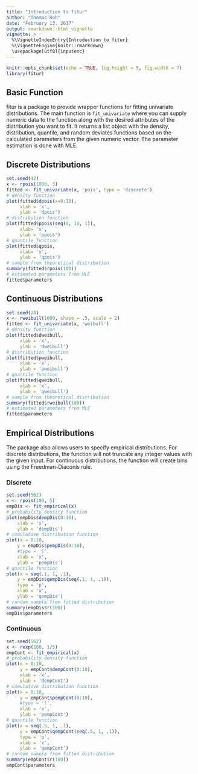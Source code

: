 ---
title: "Introduction to fitur"
author: "Thomas Roh"
date: "February 13, 2017"
output: rmarkdown::html_vignette
vignette: >
  %\VignetteIndexEntry{Introduction to fitur}
  %\VignetteEngine{knitr::rmarkdown}
  \usepackage[utf8]{inputenc}
---

```{r setup, include=FALSE}
knitr::opts_chunk$set(echo = TRUE, fig.height = 5, fig.width = 7)
library(fitur)
```

## Basic Function

fitur is a package to provide wrapper functions for fitting univariate distributions. The main function is `fit_univariate` where you can supply numeric data to the function along with the desired attributes of the distribution you want to fit. It returns a list object with the density, distribution, quantile, and random deviates functions based on the calculated parameters from the given numeric vector. The 
parameter estimation is done with MLE.

## Discrete Distributions

```{r discrete}
set.seed(42)
x <- rpois(1000, 3)
fitted <- fit_univariate(x, 'pois', type = 'discrete')
# density function
plot(fitted$dpois(x=0:10),
     xlab = 'x',
     ylab = 'dpois')
# distribution function
plot(fitted$ppois(seq(0, 10, 1)),
     xlab= 'x',
     ylab = 'ppois')
# quantile function
plot(fitted$qpois,
     xlab= 'x',
     ylab = 'qpois')
# sample from theoretical distribution
summary(fitted$rpois(100))
# estimated parameters from MLE
fitted$parameters
```

## Continuous Distributions

```{r continuous}
set.seed(24)
x <- rweibull(1000, shape = .5, scale = 2)
fitted <- fit_univariate(x, 'weibull')
# density function
plot(fitted$dweibull,
     xlab = 'x',
     ylab = 'dweibull')
# distribution function
plot(fitted$pweibull,
     xlab = 'x',
     ylab = 'pweibull')
# quantile function
plot(fitted$qweibull,
     xlab = 'x',
     ylab = 'qweibull')
# sample from theoretical distribution
summary(fitted$rweibull(100))
# estimated parameters from MLE
fitted$parameters
```

## Empirical Distributions

The package also allows users to specify empirical distributions. For discrete distributions, the function will not truncate any integer values  with the given
input. For continuous distributions, the function will create bins using the Freedman-Diaconis rule.

### Discrete

```{r empiricalDiscrete}
set.seed(562)
x <- rpois(100, 5)
empDis <- fit_empirical(x)
# probability density function
plot(empDis$dempDis(0:10),
    xlab = 'x',
    ylab = 'dempDis')
# cumulative distribution function
plot(x = 0:10,
    y = empDis$pempDis(0:10),
    #type = 'l',
    xlab = 'x',
    ylab = 'pempDis')
# quantile function
plot(x = seq(.1, 1, .1),
    y = empDis$qempDis(seq(.1, 1, .1)),
    type = 'p',
    xlab = 'x',
    ylab = 'qempDis')
# random sample from fitted distribution
summary(empDis$r(100))
empDis$parameters
```

### Continuous

```{r empiricalContinous}
set.seed(562)
x <- rexp(100, 1/5)
empCont <- fit_empirical(x)
# probability density function
plot(x = 0:10,
     y = empCont$dempCont(0:10),
     xlab = 'x',
     ylab = 'dempCont')
# cumulative distribution function
plot(x = 0:10,
     y = empCont$pempCont(0:10),
     #type = 'l',
     xlab = 'x',
     ylab = 'pempCont')
# quantile function
plot(x = seq(.5, 1, .1),
     y = empCont$qempCont(seq(.5, 1, .1)),
     type = 'p',
     xlab = 'x',
     ylab = 'qempCont')
# random sample from fitted distribution
summary(empCont$r(100))
empCont$parameters
```

